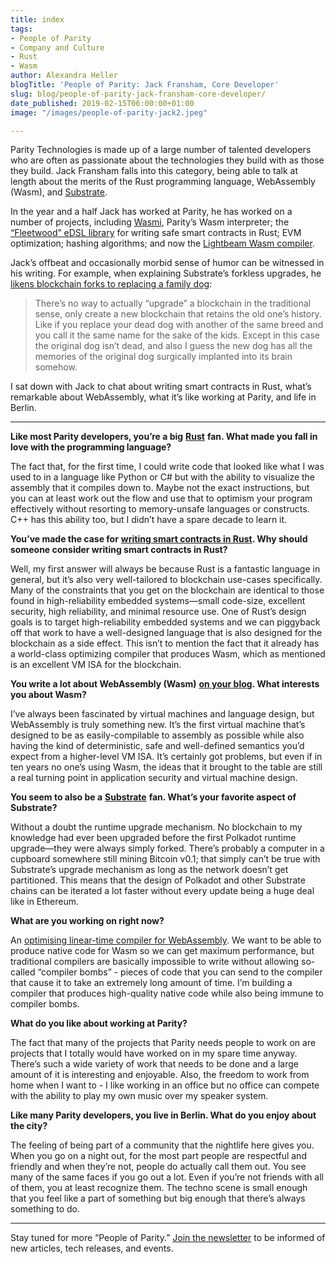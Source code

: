 ```yaml
---
title: index
tags:
- People of Parity
- Company and Culture
- Rust
- Wasm
author: Alexandra Heller
blogTitle: 'People of Parity: Jack Fransham, Core Developer'
slug: blog/people-of-parity-jack-fransham-core-developer/
date_published: 2019-02-15T06:00:00+01:00
image: "/images/people-of-parity-jack2.jpeg"

---
```

Parity Technologies is made up of a large number of talented developers who are often as passionate about the technologies they build with as those they build. Jack Fransham falls into this category, being able to talk at length about the merits of the Rust programming language, WebAssembly (Wasm), and [Substrate](https://parity.io/substrate).

In the year and a half Jack has worked at Parity, he has worked on a number of projects, including [Wasmi](https://github.com/paritytech/wasmi), Parity’s Wasm interpreter; the [“Fleetwood” eDSL library](https://github.com/paritytech/fleetwood) for writing safe smart contracts in Rust; EVM optimization; hashing algorithms; and now the [Lightbeam Wasm compiler](https://github.com/CraneStation/lightbeam).

Jack’s offbeat and occasionally morbid sense of humor can be witnessed in his writing. For example, when explaining Substrate’s forkless upgrades, he [likens blockchain forks to replacing a family dog](https://medium.com/polkadot-network/never-fork-again-438c5e985cd8):

> There’s no way to actually “upgrade” a blockchain in the traditional sense, only create a new blockchain that retains the old one’s history. Like if you replace your dead dog with another of the same breed and you call it the same name for the sake of the kids. Except in this case the original dog isn’t dead, and also I guess the new dog has all the memories of the original dog surgically implanted into its brain somehow.

I sat down with Jack to chat about writing smart contracts in Rust, what’s remarkable about WebAssembly, what it’s like working at Parity, and life in Berlin.

***

**Like most Parity developers, you’re a big** [**Rust**](https://parity.io/why-rust) **fan. What made you fall in love with the programming language?**  
  
The fact that, for the first time, I could write code that looked like what I was used to in a language like Python or C# but with the ability to visualize the assembly that it compiles down to. Maybe not the exact instructions, but you can at least work out the flow and use that to optimism your program effectively without resorting to memory-unsafe languages or constructs. C++ has this ability too, but I didn’t have a spare decade to learn it.

**You’ve made the case for** [**writing smart contracts in Rust**](http://troubles.md/posts/why-write-smart-contracts-in-rust/)**. Why should someone consider writing smart contracts in Rust?**  
  
Well, my first answer will always be because Rust is a fantastic language in general, but it’s also very well-tailored to blockchain use-cases specifically. Many of the constraints that you get on the blockchain are identical to those found in high-reliability embedded systems—small code-size, excellent security, high reliability, and minimal resource use. One of Rust’s design goals is to target high-reliability embedded systems and we can piggyback off that work to have a well-designed language that is also designed for the blockchain as a side effect. This isn’t to mention the fact that it already has a world-class optimizing compiler that produces Wasm, which as mentioned is an excellent VM ISA for the blockchain.

**You write a lot about WebAssembly (Wasm)** [**on your blog**](http://troubles.md/)**. What interests you about Wasm?**

I’ve always been fascinated by virtual machines and language design, but WebAssembly is truly something new. It’s the first virtual machine that’s designed to be as easily-compilable to assembly as possible while also having the kind of deterministic, safe and well-defined semantics you’d expect from a higher-level VM ISA. It’s certainly got problems, but even if in ten years no one’s using Wasm, the ideas that it brought to the table are still a real turning point in application security and virtual machine design.

**You seem to also be a** [**Substrate**](https://parity.io/substrate) **fan. What’s your favorite aspect of Substrate?**

Without a doubt the runtime upgrade mechanism. No blockchain to my knowledge had ever been upgraded before the first Polkadot runtime upgrade—they were always simply forked. There’s probably a computer in a cupboard somewhere still mining Bitcoin v0.1; that simply can’t be true with Substrate’s upgrade mechanism as long as the network doesn’t get partitioned. This means that the design of Polkadot and other Substrate chains can be iterated a lot faster without every update being a huge deal like in Ethereum.

**What are you working on right now?**

An [optimising linear-time compiler for WebAssembly](https://github.com/CraneStation/lightbeam). We want to be able to produce native code for Wasm so we can get maximum performance, but traditional compilers are basically impossible to write without allowing so-called “compiler bombs” - pieces of code that you can send to the compiler that cause it to take an extremely long amount of time. I’m building a compiler that produces high-quality native code while also being immune to compiler bombs.

**What do you like about working at Parity?**

The fact that many of the projects that Parity needs people to work on are projects that I totally would have worked on in my spare time anyway. There’s such a wide variety of work that needs to be done and a large amount of it is interesting and enjoyable. Also, the freedom to work from home when I want to - I like working in an office but no office can compete with the ability to play my own music over my speaker system.

**Like many Parity developers, you live in Berlin. What do you enjoy about the city?**

The feeling of being part of a community that the nightlife here gives you. When you go on a night out, for the most part people are respectful and friendly and when they’re not, people do actually call them out. You see many of the same faces if you go out a lot. Even if you’re not friends with all of them, you at least recognize them. The techno scene is small enough that you feel like a part of something but big enough that there’s always something to do.

***

Stay tuned for more “People of Parity.” [Join the newsletter](https://www.parity.io/newsletter/) to be informed of new articles, tech releases, and events.